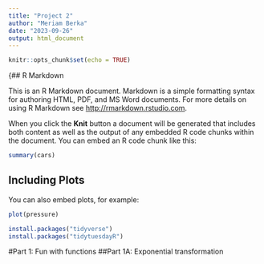 ```yaml
---
title: "Project 2"
author: "Meriam Berka"
date: "2023-09-26"
output: html_document
---
```


```r
knitr::opts_chunk$set(echo = TRUE)
```

{## R Markdown

This is an R Markdown document. Markdown is a simple formatting syntax for authoring HTML, PDF, and MS Word documents. For more details on using R Markdown see <http://rmarkdown.rstudio.com>.

When you click the **Knit** button a document will be generated that includes both content as well as the output of any embedded R code chunks within the document. You can embed an R code chunk like this:

```r
summary(cars)
```

## Including Plots

You can also embed plots, for example:

```r
plot(pressure)
```

```r
install.packages("tidyverse")
install.packages("tidytuesdayR")
```
#Part 1: Fun with functions
##Part 1A: Exponential transformation
